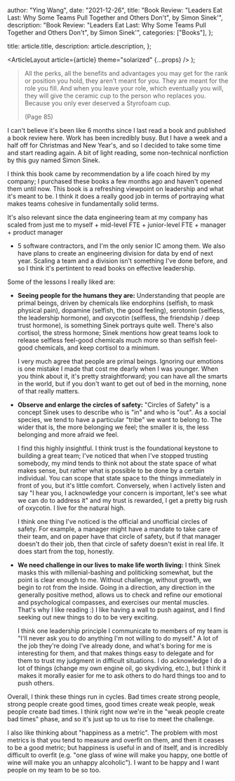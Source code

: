 
  author: "Ying Wang",
  date: "2021-12-26",
  title:
    "Book Review: \"Leaders Eat Last: Why Some Teams Pull Together and Others Don't\", by Simon Sinek'",
  description:
    "Book Review: \"Leaders Eat Last: Why Some Teams Pull Together and Others Don't\", by Simon Sinek'",
  categories: ["Books"],
};

  title: article.title,
  description: article.description,
};

  <ArticleLayout article={article} theme="solarized" {...props} />
);

> All the perks, all the benefits and advantages you may get for the rank or
> position you hold, they aren't meant for you. They are meant for the role you
> fill. And when you leave your role, which eventually you will, they will give
> the ceramic cup to the person who replaces you. Because you only ever deserved
> a Styrofoam cup.
>
> (Page 85)

I can't believe it's been like 6 months since I last read a book and published a
book review here. Work has been incredibly busy. But I have a week and a half
off for Christmas and New Year's, and so I decided to take some time and start
reading again. A bit of light reading, some non-technical nonfiction by this guy
named Simon Sinek.

I think this book came by recommendation by a life coach hired by my company; I
purchased these books a few months ago and haven't opened them until now. This
book is a refreshing viewpoint on leadership and what it's meant to be. I think
it does a really good job in terms of portraying what makes teams cohesive in
fundamentally solid terms.

It's also relevant since the data engineering team at my company has scaled from
just me to myself + mid-level FTE + junior-level FTE + manager + product manager

- 5 software contractors, and I'm the only senior IC among them. We also have
  plans to create an engineering division for data by end of next year. Scaling
  a team and a division isn't something I've done before, and so I think it's
  pertintent to read books on effective leadership.

Some of the lessons I really liked are:

- **Seeing people for the humans they are:** Understanding that people are
  primal beings, driven by chemicals like endorphins (selfish, to mask physical
  pain), dopamine (selfish, the good feeling), serotonin (selfless, the
  leadership hormone), and oxycotin (selfless, the friendship / deep trust
  hormone), is something Sinek portrays quite well. There's also cortisol, the
  stress hormone; Sinek mentions how great teams look to release selfless
  feel-good chemicals much more so than selfish feel-good chemicals, and keep
  cortisol to a minimum.

  I very much agree that people are primal beings. Ignoring our emotions is one
  mistake I made that cost me dearly when I was younger. When you think about
  it, it's pretty straightforward; you can have all the smarts in the world, but
  if you don't want to get out of bed in the morning, none of that really
  matters.

- **Observe and enlarge the circles of safety:** "Circles of Safety" is a
  concept Sinek uses to describe who is "in" and who is "out". As a social
  species, we tend to have a particular "tribe" we want to belong to. The wider
  that is, the more belonging we feel; the smaller it is, the less belonging and
  more afraid we feel.

  I find this highly insightful. I think trust is the foundational keystone to
  building a great team; I've noticed that when I've stopped trusting somebody,
  my mind tends to think not about the state space of what makes sense, but
  rather what is possible to be done by a certain individual. You can scope that
  state space to the things immediately in front of you, but it's little
  comfort. Conversely, when I actively listen and say "I hear you, I acknowledge
  your concern is important, let's see what we can do to address it" and my
  trust is rewarded, I get a pretty big rush of oxycotin. I live for the natural
  high.

  I think one thing I've noticed is the official and unofficial circles of
  safety. For example, a manager might have a mandate to take care of their
  team, and on paper have that circle of safety, but if that manager doesn't do
  their job, then that circle of safety doesn't exist in real life. It does
  start from the top, honestly.

- **We need challenge in our lives to make life worth living:** I think Sinek
  masks this with millenial-bashing and politicking somewhat, but the point is
  clear enough to me. Without challenge, without growth, we begin to rot from
  the inside. Going in a direction, any direction in the generally positive
  method, allows us to check and refine our emotional and psychological
  compasses, and exercises our mental muscles. That's why I like reading :) I
  like having a wall to push against, and I find seeking out new things to do to
  be very exciting.

  I think one leadership principle I communicate to members of my team is "I'll
  never ask you to do anything I'm not willing to do myself." A lot of the job
  they're doing I've already done, and what's boring for me is interesting for
  them, and that makes things easy to delegate and for them to trust my judgment
  in difficult situations. I do acknowledge I do a lot of things (change my own
  engine oil, go skydiving, etc.), but I think it makes it morally easier for me
  to ask others to do hard things too and to push others.

Overall, I think these things run in cycles. Bad times create strong people,
strong people create good times, good times create weak people, weak people
create bad times. I think right now we're in the "weak people create bad times"
phase, and so it's just up to us to rise to meet the challenge.

I also like thinking about "happiness as a metric". The problem with most
metrics is that you tend to measure and overfit on them, and then it ceases to
be a good metric; but happiness is useful in and of itself, and is incredibly
difficult to overfit (e.g. "one glass of wine will make you happy, one bottle of
wine will make you an unhappy alcoholic"). I want to be happy and I want people
on my team to be so too.
